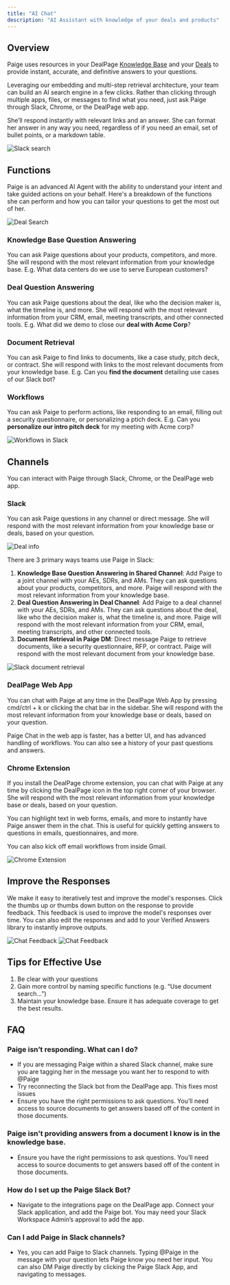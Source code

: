```yaml
---
title: "AI Chat"
description: "AI Assistant with knowledge of your deals and products"
---
```


## Overview
Paige uses resources in your DealPage [Knowledge Base](../usage/knowledge-base) and your [Deals](../usage/deals) to provide instant, accurate, and definitive answers to your questions.

Leveraging our embedding and multi-step retrieval architecture, your team can build an AI search engine in a few clicks. Rather than clicking through multiple apps, files, or messages to find what you need, just ask Paige through Slack, Chrome, or the DealPage web app.

She’ll respond instantly with relevant links and an answer. She can format her answer in any way you need, regardless of if you need an email, set of bullet points, or a markdown table.

<img src="/images/slack-deal-search.png" alt="Slack search" />

## Functions

Paige is an advanced AI Agent with the ability to understand your intent and take guided actions on your behalf. Here's a breakdown of the functions she can perform and how you can tailor your questions to get the most out of her.

<img src="/images/web-app-deal-search.png" alt="Deal Search" />

### Knowledge Base Question Answering
You can ask Paige questions about your products, competitors, and more. She will respond with the most relevant information from your knowledge base.
E.g. What data centers do we use to serve European customers?

### Deal Question Answering
You can ask Paige questions about the deal, like who the decision maker is, what the timeline is, and more. She will respond with the most relevant information from your CRM, email, meeting transcripts, and other connected tools.
E.g. What did we demo to close our **deal with Acme Corp**?

### Document Retrieval
You can ask Paige to find links to documents, like a case study, pitch deck, or contract. She will respond with links to the most relevant documents from your knowledge base.
E.g. Can you **find the document** detailing use cases of our Slack bot?

### Workflows
You can ask Paige to perform actions, like responding to an email, filling out a security questionnaire, or personalizing a ptich deck.
E.g. Can you **personalize our intro pitch deck** for my meeting with Acme corp?

<img src="/images/Slack-workflow-kickoff.png" alt="Workflows in Slack" />


## Channels
You can interact with Paige through Slack, Chrome, or the DealPage web app.

### Slack
You can ask Paige questions in any channel or direct message. She will respond with the most relevant information from your knowledge base or deals, based on your question.

<img src="/images/slack-kb-search.png" alt="Deal info" />


There are 3 primary ways teams use Paige in Slack:
1. **Knowledge Base Question Answering in Shared Channel**: Add Paige to a joint channel with your AEs, SDRs, and AMs. They can ask questions about your products, competitors, and more. Paige will respond with the most relevant information from your knowledge base.
2. **Deal Question Answering in Deal Channel**: Add Paige to a deal channel with your AEs, SDRs, and AMs. They can ask questions about the deal, like who the decision maker is, what the timeline is, and more. Paige will respond with the most relevant information from your CRM, email, meeting transcripts, and other connected tools.
3. **Document Retrieval in Paige DM**: Direct message Paige to retrieve documents, like a security questionnaire, RFP, or contract. Paige will respond with the most relevant document from your knowledge base.

<img src="/images/slack-document-search.png" alt="Slack document retrieval" />

### DealPage Web App
You can chat with Paige at any time in the DealPage Web App by pressing cmd/ctrl + k or clicking the chat bar in the sidebar. She will respond with the most relevant information from your knowledge base or deals, based on your question.

Paige Chat in the web app is faster, has a better UI, and has advanced handling of workflows. You can also see a history of your past questions and answers.

### Chrome Extension
If you install the DealPage chrome extension, you can chat with Paige at any time by clicking the DealPage icon in the top right corner of your browser. She will respond with the most relevant information from your knowledge base or deals, based on your question.

You can highlight text in web forms, emails, and more to instantly have Paige answer them in the chat. This is useful for quickly getting answers to questions in emails, questionnaires, and more.

You can also kick off email workflows from inside Gmail.

<img src="/images/chrome_extension.png" alt="Chrome Extension" />

## Improve the Responses
We make it easy to iteratively test and improve the model's responses. Click the thumbs up or thumbs down button on the response to provide feedback. This feedback is used to improve the model's responses over time. You can also edit the responses and add to your Verified Answers library to instantly improve outputs.

<img src="/images/chat-feedback.png" alt="Chat Feedback" />

<img src="/images/chat-verified-answer.png" alt="Chat Feedback" />


## Tips for Effective Use
1. Be clear with your questions
2. Gain more control by naming specific functions (e.g. “Use document search…”)
3. Maintain your knowledge base. Ensure it has adequate coverage to get the best results.

## FAQ

### Paige isn’t responding. What can I do?
* If you are messaging Paige within a shared Slack channel, make sure you are tagging her in the message you want her to respond to with @Paige
* Try reconnecting the Slack bot from the DealPage app. This fixes most issues
* Ensure you have the right permissions to ask questions. You’ll need access to source documents to get answers based off of the content in those documents.

### Paige isn't providing answers from a document I know is in the knowledge base.
* Ensure you have the right permissions to ask questions. You’ll need access to source documents to get answers based off of the content in those documents.

### How do I set up the Paige Slack Bot?
* Navigate to the integrations page on the DealPage app. Connect your Slack application, and add the Paige bot. You may need your Slack Workspace Admin’s approval to add the app.

### Can I add Paige in Slack channels?
* Yes, you can add Paige to Slack channels. Typing @Paige in the message with your question lets Paige know you need her input. You can also DM Paige directly by clicking the Paige Slack App, and navigating to messages.
‍